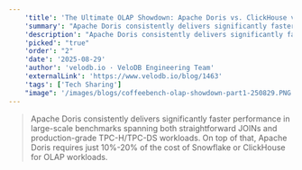 ```yaml
---
    'title': 'The Ultimate OLAP Showdown: Apache Doris vs. ClickHouse vs. Snowflake (Part 1)'
    'summary': "Apache Doris consistently delivers significantly faster performance in large-scale benchmarks spanning both straightforward JOINs and production-grade TPC-H/TPC-DS workloads. On top of that, Apache Doris requires just 10%-20% of the cost of Snowflake or ClickHouse for OLAP workloads."
    'description': "Apache Doris consistently delivers significantly faster performance in large-scale benchmarks spanning both straightforward JOINs and production-grade TPC-H/TPC-DS workloads. On top of that, Apache Doris requires just 10%-20% of the cost of Snowflake or ClickHouse for OLAP workloads."
    'picked': "true"
    'order': "2"
    'date': '2025-08-29'
    'author': 'velodb.io · VeloDB Engineering Team'
    'externalLink': 'https://www.velodb.io/blog/1463'
    'tags': ['Tech Sharing']
    "image": '/images/blogs/coffeebench-olap-showdown-part1-250829.PNG'
---
```



> <BlogLink rel="noopener noreferrer" target='_blank' href='https://www.velodb.io/blog/1463'>Apache Doris consistently delivers significantly faster performance in large-scale benchmarks spanning both straightforward JOINs and production-grade TPC-H/TPC-DS workloads. On top of that, Apache Doris requires just 10%-20% of the cost of Snowflake or ClickHouse for OLAP workloads.<SeeMore /></BlogLink>